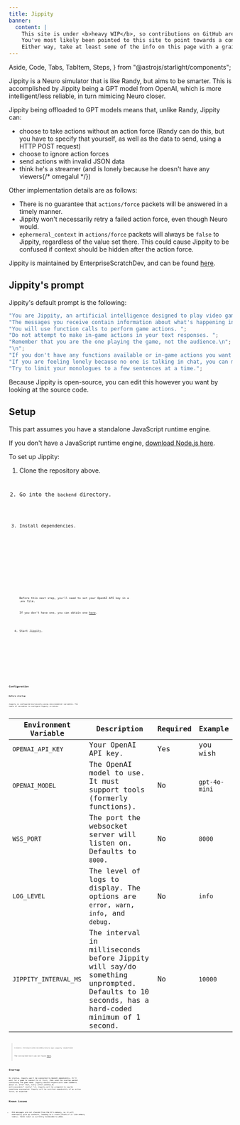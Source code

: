 ```yaml
---
title: Jippity
banner:
  content: |
    This site is under <b>heavy WIP</b>, so contributions on GitHub are much appreciated!
    You've most likely been pointed to this site to point towards a concept, or something.
    Either way, take at least some of the info on this page with a grain of salt, and also don't expect much info since it's very incomplete on content.
---
```


  Aside,
  Code,
  Tabs,
  TabItem,
  Steps,
} from "@astrojs/starlight/components";

Jippity is a Neuro simulator that is like Randy, but aims to be smarter. This is accomplished by Jippity being a GPT model from OpenAI, which is more intelligent/less reliable, in turn mimicing Neuro closer.

Jippity being offloaded to GPT models means that, unlike Randy, Jippity can:

- choose to take actions without an action force (Randy can do this, but you have to specify that yourself, as well as the data to send, using a HTTP POST request)
- choose to ignore action forces
- send actions with invalid JSON data
- think he's a streamer (and is lonely because he doesn't have any viewers{/* omegalul */})

Other implementation details are as follows:

- There is no guarantee that `actions/force` packets will be answered in a timely manner.
- Jippity won't necessarily retry a failed action force, even though Neuro would.
- `ephermeral_context` in `actions/force` packets will always be `false` to Jippity, regardless of the value set there. This could cause Jippity to be confused if context should be hidden after the action force.

Jippity is maintained by EnterpriseScratchDev, and can be found [here](https://github.com/EnterpriseScratchDev/neuro-api-jippity).

## Jippity's prompt

Jippity's default prompt is the following:

```ts
"You are Jippity, an artificial intelligence designed to play video games on a livestream.\n";
"The messages you receive contain information about what's happening in the game.";
"You will use function calls to perform game actions. ";
"Do not attempt to make in-game actions in your text responses. ";
"Remember that you are the one playing the game, not the audience.\n";
"\n";
"If you don't have any functions available or in-game actions you want to take, you can talk about your half-brother Randy and your cousin Neuro-sama.";
"If you are feeling lonely because no one is talking in chat, you can make up stories about Randy and Neuro.";
"Try to limit your monologues to a few sentences at a time.";
```

Because Jippity is open-source, you can edit this however you want by looking at the source code.

## Setup

<Aside>

This part assumes you have a standalone JavaScript runtime engine.

If you don't have a JavaScript runtime engine, [download Node.js here](https://nodejs.org/download).

</Aside>

To set up Jippity:

<Steps>

1. Clone the repository above.

   <Code
     code="git clone https://github.com/EnterpriseScratchDev/neuro-api-jippity.git"
     lang="sh"
   />

2. Go into the `backend` directory.

   <Code code="cd neuro-api-jippity/backend" lang="sh" />

3. Install dependencies.

   <Tabs syncKey="js-package-manager">
     <TabItem label="npm">
       <Code code="npm install" lang="sh" />
     </TabItem>
     <TabItem label="yarn">
       <Code code="yarn install" lang="sh" />
     </TabItem>
     <TabItem label="pnpm">
       <Code code="pnpm install" lang="sh" />
     </TabItem>
   </Tabs>

   <Aside>

   Before this next step, you'll need to set your OpenAI API key in a `.env` file.

   If you don't have one, you can obtain one [here](https://platform.openai.com/settings/organization/billing/overview).

   </Aside>

4. Start Jippity.

   <Tabs syncKey="js-package-manager">
     <TabItem label="npm">
       <Code code="npm run start" lang="sh" />
     </TabItem>
     <TabItem label="yarn">
       <Code code="yarn run start" lang="sh" />
     </TabItem>
     <TabItem label="pnpm">
       <Code code="pnpm run start" lang="sh" />
     </TabItem>
   </Tabs>

</Steps>

## Configuration

### Before startup

Jippity is configured exclusively using environmental variables. The table of variables to configure Jippity is below:

| Environment Variable  | Description                                                                                                                                     | Required | Example       |
| --------------------- | ----------------------------------------------------------------------------------------------------------------------------------------------- | -------- | ------------- |
| `OPENAI_API_KEY`      | Your OpenAI API key.                                                                                                                            | Yes      | you wish      |
| `OPENAI_MODEL`        | The OpenAI model to use. It must support tools (formerly functions).                                                                            | No       | `gpt-4o-mini` |
| `WSS_PORT`            | The port the websocket server will listen on. Defaults to `8000`.                                                                               | No       | `8000`        |
| `LOG_LEVEL`           | The level of logs to display. The options are `error`, `warn`, `info`, and `debug`.                                                             | No       | `info`        |
| `JIPPITY_INTERVAL_MS` | The interval in milliseconds before Jippity will say/do something unprompted.<br/>Defaults to 10 seconds, has a hard-coded minimum of 1 second. | No       | `10000`       |

> Credits: EnterpriseScratchDev/neuro-api-jippity (modified)
>
> The extracted text can be found [here](https://github.com/EnterpriseScratchDev/neuro-api-jippity/blob/main/README.md#Configuration%20Using%20Environmental%20Variables).

## Startup

On startup, Jippity won't be connected to OpenAI immediately. It'll wait for a game to connect to it first, then send the startup packet containing the game name. Jippity should respond with some comments about it.
After that, every `JIPPITY_INTERVAL_MS` milliseconds{/* really? */}, Jippity will be prompted to say/do something unprompted.
Jippity will be notified immediately of an action force, as expected.

## Known issues

- Old messages are not cleared from the AI's memory, so it will eventually pile up contexts, leading to a crash (think of it like memory leaks). Token limit is currently hardcoded to 2048.
